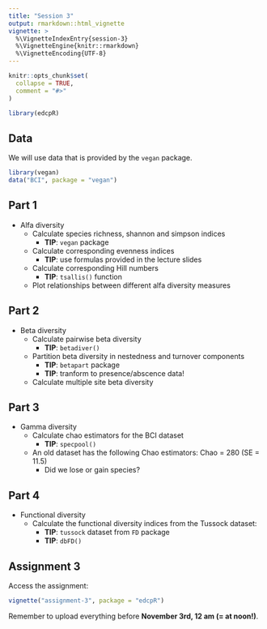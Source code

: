 ```yaml
---
title: "Session 3"
output: rmarkdown::html_vignette
vignette: >
  %\VignetteIndexEntry{session-3}
  %\VignetteEngine{knitr::rmarkdown}
  %\VignetteEncoding{UTF-8}
---
```


```r
knitr::opts_chunk$set(
  collapse = TRUE,
  comment = "#>"
)
```

```r
library(edcpR)
```

## Data

We will use data that is provided by the `vegan` package.

```r
library(vegan)
data("BCI", package = "vegan")
```

## Part 1

- Alfa diversity
  - Calculate species richness, shannon and simpson indices
    - **TIP**: `vegan` package
  - Calculate corresponding evenness indices
    - **TIP**: use formulas provided in the lecture slides
  - Calculate corresponding Hill numbers
    - **TIP**: `tsallis()` function
  - Plot relationships between different alfa diversity measures
  
## Part 2

- Beta diversity
  - Calculate pairwise beta diversity
    - **TIP**: `betadiver()`
  - Partition beta diversity in nestedness and turnover components
    - **TIP**: `betapart` package
    - **TIP**: tranform to presence/abscence data!
  - Calculate multiple site beta diversity
    
## Part 3

- Gamma diversity
  - Calculate chao estimators for the BCI dataset 
    - **TIP**: `specpool()`
  - An old dataset has the following Chao estimators: Chao = 280 (SE = 11.5)  
    - Did we lose or gain species?
  
## Part 4

- Functional diversity
  - Calculate the functional diversity indices from the Tussock dataset:
    - **TIP**: `tussock` dataset from `FD` package
    - **TIP**: `dbFD()`
    
## Assignment 3

Access the assignment:

```r
vignette("assignment-3", package = "edcpR")
```

Remember to upload everything before **November 3rd, 12 am (= at noon!)**.


